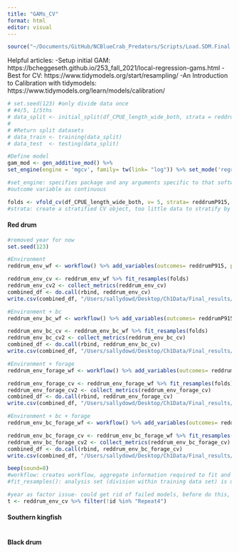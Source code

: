 ```yaml
---
title: "GAMs_CV"
format: html
editor: visual
---
```


```r
source("~/Documents/GitHub/NCBlueCrab_Predators/Scripts/Load.SDM.Final.R")
```

Helpful articles: -Setup initial GAM: https://bcheggeseth.github.io/253_fall_2021/local-regression-gams.html -Best for CV: https://www.tidymodels.org/start/resampling/ -An Introduction to Calibration with tidymodels: https://www.tidymodels.org/learn/models/calibration/

```r
# set.seed(123) #only divide data once 
# #4/5, 1/5ths 
# data_split <- initial_split(df_CPUE_length_wide_both, strata = reddrumP915, prop= 0.80)
# 
# #Return split datasets 
# data_train <- training(data_split) 
# data_test  <- testing(data_split)
```

```r
#Define model 
gam_mod <- gen_additive_mod() %>%
set_engine(engine = 'mgcv', family= tw(link= "log")) %>% set_mode('regression')

#set_engine: specifies package and any arguments specific to that software 
#outcome variable as continuous
```

```r
folds <- vfold_cv(df_CPUE_length_wide_both, v= 5, strata= reddrumP915, repeats= 100) #10 fold cross-validation repeated 5 times on the training set 
#strata: create a stratified CV object, too little data to stratify by Year 
```

#### Red drum

```r
#removed year for now 
set.seed(123)

#Environment
reddrum_env_wf <- workflow() %>% add_variables(outcomes= reddrumP915, predictors= c(avgdepth, avgssal, avgstemp, avgsdo, NoFishRest, Yearfactor)) %>% add_model(gam_mod, formula= reddrumP915 ~ s(avgdepth) + s(avgssal) + s(avgstemp) + s(avgsdo) + s(NoFishRest)) %>% fit(data= df_CPUE_length_wide_both) 

reddrum_env_cv <- reddrum_env_wf %>% fit_resamples(folds)
reddrum_env_cv2 <- collect_metrics(reddrum_env_cv)
combined_df <- do.call(rbind, reddrum_env_cv)
write.csv(combined_df, "/Users/sallydowd/Desktop/Ch1Data/Final_results/GAMs/CV/reddrum_env_cv.csv")

#Environment + bc
reddrum_env_bc_wf <- workflow() %>% add_variables(outcomes= reddrumP915, predictors= c(avgdepth, avgssal, avgstemp, avgsdo, NoFishRest, smallbluecrabP120)) %>% add_model(gam_mod, formula= reddrumP915 ~ s(avgdepth) + s(avgssal) + s(avgstemp) + s(avgsdo) + s(NoFishRest) + s(log(smallbluecrabP120+1))) %>% fit(data= df_CPUE_length_wide_both) 

reddrum_env_bc_cv <- reddrum_env_bc_wf %>% fit_resamples(folds)
reddrum_env_bc_cv2 <- collect_metrics(reddrum_env_bc_cv)
combined_df <- do.call(rbind, reddrum_env_bc_cv)
write.csv(combined_df, "/Users/sallydowd/Desktop/Ch1Data/Final_results/GAMs/CV/reddrum_env_bc_cv.csv")

#Environment + forage
reddrum_env_forage_wf <- workflow() %>% add_variables(outcomes= reddrumP915, predictors= c(avgdepth, avgssal, avgstemp, avgsdo, NoFishRest, reddrumP915forageP915, reddrumP915forageP120)) %>% add_model(gam_mod, formula= reddrumP915 ~ s(avgdepth) + s(avgssal) + s(avgstemp) + s(avgsdo) + s(NoFishRest) + s(log(reddrumP915forageP915+1)) + s(log(reddrumP915forageP120+1))) %>% fit(data= df_CPUE_length_wide_both) 

reddrum_env_forage_cv <- reddrum_env_forage_wf %>% fit_resamples(folds)
reddrum_env_forage_cv2 <- collect_metrics(reddrum_env_forage_cv)
combined_df <- do.call(rbind, reddrum_env_forage_cv)
write.csv(combined_df, "/Users/sallydowd/Desktop/Ch1Data/Final_results/GAMs/CV/reddrum_env_forage_cv.csv")

#Environment + bc + forage 
reddrum_env_bc_forage_wf <- workflow() %>% add_variables(outcomes= reddrumP915, predictors= c(avgdepth, avgssal, avgstemp, avgsdo, NoFishRest, reddrumP915forageP915, reddrumP915forageP120, smallbluecrabP120)) %>% add_model(gam_mod, formula= reddrumP915 ~ s(avgdepth) + s(avgssal) + s(avgstemp) + s(avgsdo) + s(NoFishRest) + s(log(reddrumP915forageP915+1)) + s(log(reddrumP915forageP120+1)) + s(log(smallbluecrabP120+1))) %>% fit(data= df_CPUE_length_wide_both) 

reddrum_env_bc_forage_cv <- reddrum_env_bc_forage_wf %>% fit_resamples(folds)
reddrum_env_bc_forage_cv2 <- collect_metrics(reddrum_env_bc_forage_cv)
combined_df <- do.call(rbind, reddrum_env_bc_forage_cv)
write.csv(combined_df, "/Users/sallydowd/Desktop/Ch1Data/Final_results/GAMs/CV/reddrum_env_bc_forage_cv.csv")

beep(sound=8)
#workflow: creates workflow, aggregate information required to fit and predict from a model
#fit_resamples(): analysis set (division within training data set) is used for prediction, 4/5 of data are used to fit the model, 1/5 is used for predictions, 5 predictions in non-repeated CV 
```

```r
#year as factor issue- could get rid of failed models, before do this, understand how it would work w/ gJam                                   
t <- reddrum_env_cv %>% filter(!id %in% "Repeat4")
```

#### Southern kingfish

```r

```

#### Black drum

```r

```
